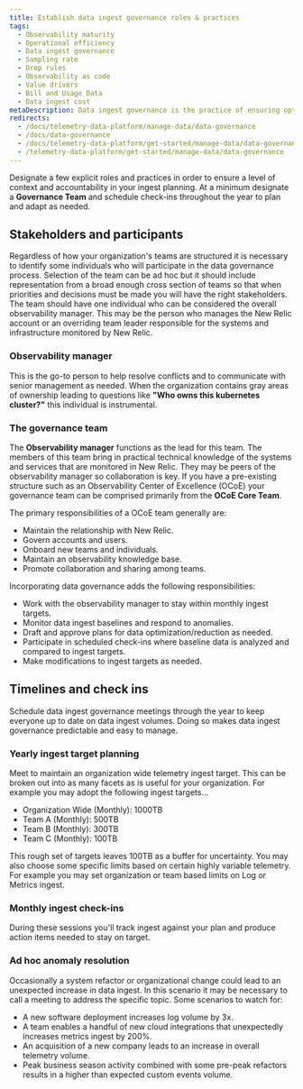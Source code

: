 ```yaml
---
title: Establish data ingest governance roles & practices
tags:
  - Observability maturity
  - Operational efficiency 
  - Data ingest governance
  - Sampling rate
  - Drop rules
  - Observability as code
  - Value drivers
  - Bill and Usage Data
  - Data ingest cost
metaDescription: Data ingest governance is the practice of ensuring optimal value for telemetry data collected. 
redirects:
  - /docs/telemetry-data-platform/manage-data/data-governance
  - /docs/data-governance
  - /docs/telemetry-data-platform/get-started/manage-data/data-governance
  - /telemetry-data-platform/get-started/manage-data/data-governance
---
```


Designate a few explicit roles and practices in order to ensure a level of context and accountability in your ingest planning.  At a minimum designate a **Governance Team** and schedule check-ins throughout the year to plan and adapt as needed.

## Stakeholders and participants

Regardless of how your organization's teams are structured it is necessary to identify some individuals who will participate in the data governance process.  Selection of the team can be ad hoc but it should include representation from a broad enough cross section of teams so that when priorities and decisions must be made you will have the right stakeholders.  The team should have one individual who can be considered the overall observability manager.  This may be the person who manages the New Relic account or an overriding team leader responsible for the systems and infrastructure monitored by New Relic.

### Observability manager

This is the go-to person to help resolve conflicts and to communicate with senior management as needed.  When the organization contains gray areas of ownership leading to questions like **"Who owns this kubernetes cluster?"** this individual is instrumental.

### The governance team

The **Observability manager** functions as the lead for this team.  The members of this team bring in practical technical knowledge of the systems and services that are monitored in New Relic.  They may be peers of the observability manager so collaboration is key.
If you have a pre-existing structure such as an Observability Center of Excellence (OCoE) your governance team can be comprised primarily from the **OCoE Core Team**.

The primary responsibilities of a OCoE team generally are:

- Maintain the relationship with New Relic.
- Govern accounts and users.
- Onboard new teams and individuals.
- Maintain an observability knowledge base.
- Promote collaboration and sharing among teams.

Incorporating data governance adds the following responsibilities:

- Work with the observability manager to stay within monthly ingest targets. 
- Monitor data ingest baselines and respond to anomalies.
- Draft and approve plans for data optimization/reduction as needed.
- Participate in scheduled check-ins where baseline data is analyzed and compared to ingest targets.
- Make modifications to ingest targets as needed.

## Timelines and check ins

Schedule data ingest governance meetings through the year to keep everyone up to date on data ingest volumes. Doing so makes data ingest governance predictable and easy to manage. 

### Yearly ingest target planning

Meet to maintain an organization wide telemetry ingest target.  This can be broken out into as many facets as is useful for your organization.  For example you may adopt the following ingest targets...

- Organization Wide (Monthly): 1000TB
- Team A (Monthly): 500TB
- Team B (Monthly): 300TB
- Team C (Monthly): 100TB

This rough set of targets leaves 100TB as a buffer for uncertainty. You may also choose some specific limits based on certain highly variable telemetry. For example you may set organization or team based limits on Log or Metrics ingest.

### Monthly ingest check-ins

During these sessions you'll track ingest against your plan and produce action items needed to stay on target.

### Ad hoc anomaly resolution

Occasionally a system refactor or organizational change could lead to an unexpected increase in data ingest.  In this scenario it may be necessary to call a meeting to address the specific topic.  Some scenarios to watch for:

- A new software deployment increases log volume by 3x.
- A team enables a handful of new cloud integrations that unexpectedly increases metrics ingest by 200%.
- An acquisition of a new company leads to an increase in overall telemetry volume.
- Peak business season activity combined with some pre-peak refactors results in a higher than expected custom events volume.
